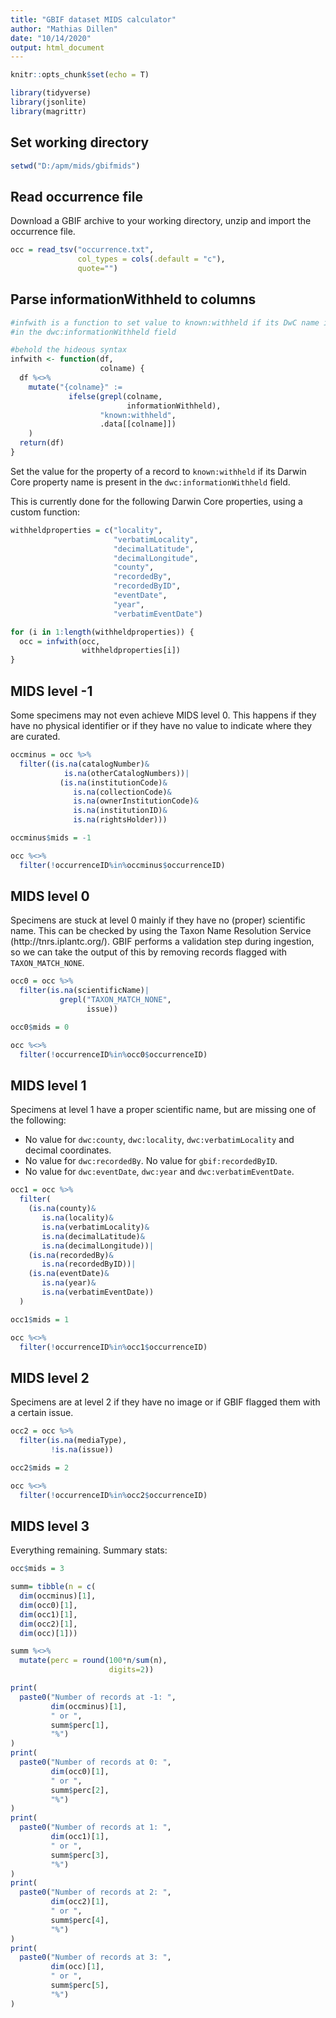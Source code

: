 ---
title: "GBIF dataset MIDS calculator"
author: "Mathias Dillen"
date: "10/14/2020"
output: html_document
---

```{r setup, include=F}
knitr::opts_chunk$set(echo = T)
```

```{r packages,include=F}
library(tidyverse)
library(jsonlite)
library(magrittr)
```

## Set working directory

```{r setwd}
setwd("D:/apm/mids/gbifmids")
```

## Read occurrence file

Download a GBIF archive to your working directory, unzip and import the occurrence file.

```{r import}
occ = read_tsv("occurrence.txt",
               col_types = cols(.default = "c"),
               quote="")
```

## Parse informationWithheld to columns

```{r infwith, include=F}
#infwith is a function to set value to known:withheld if its DwC name is present 
#in the dwc:informationWithheld field

#behold the hideous syntax
infwith <- function(df,
                    colname) {
  df %<>%
    mutate("{colname}" := 
             ifelse(grepl(colname,
                          informationWithheld),
                    "known:withheld",
                    .data[[colname]])
    )
  return(df)
}
```

Set the value for the property of a record to `known:withheld` if its Darwin Core property name is present in the `dwc:informationWithheld` field.

This is currently done for the following Darwin Core properties, using a custom function:

```{r infowithheld}
withheldproperties = c("locality",
                       "verbatimLocality",
                       "decimalLatitude",
                       "decimalLongitude",
                       "county",
                       "recordedBy",
                       "recordedByID",
                       "eventDate",
                       "year",
                       "verbatimEventDate")

for (i in 1:length(withheldproperties)) {
  occ = infwith(occ,
                withheldproperties[i])
}
```

## MIDS level -1

Some specimens may not even achieve MIDS level 0. This happens if they have no physical identifier or if they have no value to indicate where they are curated.

```{r minus}
occminus = occ %>%
  filter((is.na(catalogNumber)&
            is.na(otherCatalogNumbers))|
           (is.na(institutionCode)&
              is.na(collectionCode)&
              is.na(ownerInstitutionCode)&
              is.na(institutionID)&
              is.na(rightsHolder)))

occminus$mids = -1

occ %<>%
  filter(!occurrenceID%in%occminus$occurrenceID)
```

## MIDS level 0

Specimens are stuck at level 0 mainly if they have no (proper) scientific name. This can be checked by using the Taxon Name Resolution Service (http://tnrs.iplantc.org/). GBIF performs a validation step during ingestion, so we can take the output of this by removing records flagged with `TAXON_MATCH_NONE`.

```{r zero}
occ0 = occ %>%
  filter(is.na(scientificName)|
           grepl("TAXON_MATCH_NONE",
                 issue))

occ0$mids = 0

occ %<>%
  filter(!occurrenceID%in%occ0$occurrenceID)
```

## MIDS level 1

Specimens at level 1 have a proper scientific name, but are missing one of the following:

* No value for `dwc:county`, `dwc:locality`, `dwc:verbatimLocality` and decimal coordinates.
* No value for `dwc:recordedBy`. No value for `gbif:recordedByID`.
* No value for `dwc:eventDate`, `dwc:year` and `dwc:verbatimEventDate`.

```{r one}
occ1 = occ %>%
  filter(
    (is.na(county)&
       is.na(locality)&
       is.na(verbatimLocality)&
       is.na(decimalLatitude)&
       is.na(decimalLongitude))|
    (is.na(recordedBy)&
       is.na(recordedByID))|
    (is.na(eventDate)&
       is.na(year)&
       is.na(verbatimEventDate))
  )

occ1$mids = 1

occ %<>%
  filter(!occurrenceID%in%occ1$occurrenceID)
```

## MIDS level 2

Specimens are at level 2 if they have no image or if GBIF flagged them with a certain issue.

```{r two}
occ2 = occ %>%
  filter(is.na(mediaType),
         !is.na(issue))

occ2$mids = 2

occ %<>%
  filter(!occurrenceID%in%occ2$occurrenceID)
```

## MIDS level 3

Everything remaining. Summary stats:

```{r three}
occ$mids = 3

summ= tibble(n = c(
  dim(occminus)[1],
  dim(occ0)[1],
  dim(occ1)[1],
  dim(occ2)[1],
  dim(occ)[1]))

summ %<>%
  mutate(perc = round(100*n/sum(n),
                      digits=2))

print(
  paste0("Number of records at -1: ",
         dim(occminus)[1],
         " or ",
         summ$perc[1],
         "%")
)
print(
  paste0("Number of records at 0: ",
         dim(occ0)[1],
         " or ",
         summ$perc[2],
         "%")
)
print(
  paste0("Number of records at 1: ",
         dim(occ1)[1],
         " or ",
         summ$perc[3],
         "%")
)
print(
  paste0("Number of records at 2: ",
         dim(occ2)[1],
         " or ",
         summ$perc[4],
         "%")
)
print(
  paste0("Number of records at 3: ",
         dim(occ)[1],
         " or ",
         summ$perc[5],
         "%")
)

```

